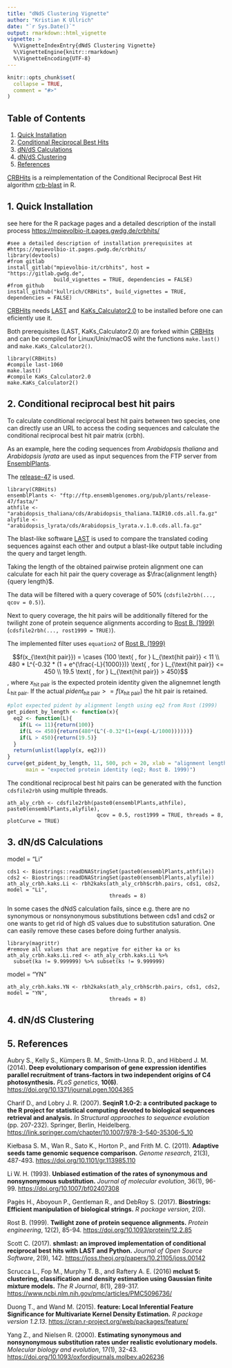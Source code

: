 ```yaml
---
title: "dNdS Clustering Vignette"
author: "Kristian K Ullrich"
date: "`r Sys.Date()`"
output: rmarkdown::html_vignette
vignette: >
  %\VignetteIndexEntry{dNdS Clustering Vignette}
  %\VignetteEngine{knitr::rmarkdown}
  %\VignetteEncoding{UTF-8}
---
```


```r
knitr::opts_chunk$set(
  collapse = TRUE,
  comment = "#>"
)
```

## Table of Contents

1. [Quick Installation](#quickinstall)
2. [Conditional Reciprocal Best Hits](#crbhpairs)
3. [dN/dS Calculations](#dNdS)
4. [dN/dS Clustering](#dNdSClustering)
5. [References](#references)

[CRBHits](https://gitlab.gwdg.de/mpievolbio-it/crbhits) is a reimplementation of the Conditional Reciprocal Best Hit algorithm [crb-blast](https://github.com/cboursnell/crb-blast) in R.

## 1. [Quick Installation]{#quickinstall}

see here for the R package pages and a detailed description of the install process [https://mpievolbio-it.pages.gwdg.de/crbhits/](https://mpievolbio-it.pages.gwdg.de/crbhits/)

```
#see a detailed description of installation prerequisites at
#https://mpievolbio-it.pages.gwdg.de/crbhits/
library(devtools)
#from gitlab
install_gitlab("mpievolbio-it/crbhits", host = "https://gitlab.gwdg.de",
               build_vignettes = TRUE, dependencies = FALSE)
#from github
install_github("kullrich/CRBHits", build_vignettes = TRUE, dependencies = FALSE)
```

[CRBHits](https://gitlab.gwdg.de/mpievolbio-it/crbhits) needs [LAST](http://last.cbrc.jp/) and [KaKs_Calculator2.0](https://sourceforge.net/projects/kakscalculator2/files/KaKs_Calculator2.0.tar.gz/download) to be installed before one can eficiently use it.

Both prerequisites (LAST, KaKs_Calculator2.0) are forked within [CRBHits](https://gitlab.gwdg.de/mpievolbio-it/crbhits) and can be compiled for Linux/Unix/macOS wiht the functions `make.last()` and `make.KaKs_Calculator2()`.

```
library(CRBHits)
#compile last-1060
make.last()
#compile KaKs_Calculator2.0
make.KaKs_Calculator2()
```

## 2. [Conditional reciprocal best hit pairs]{#crbhpairs}

To calculate conditional reciprocal best hit pairs between two species, one can directly use an URL to access the coding sequences and calculate the conditional reciprocal best hit pair matrix (crbh).

As an example, here the coding sequences from *Arabidopsis thaliana* and *Arabidopsis lyrata* are used as input sequences from the FTP server from [EnsemblPlants](https://plants.ensembl.org/index.html).

The [release-47](ftp://ftp.ensemblgenomes.org/pub/plants/release-47/fasta/) is used.

```
library(CRBHits)
ensemblPlants <- "ftp://ftp.ensemblgenomes.org/pub/plants/release-47/fasta/"
athfile <- "arabidopsis_thaliana/cds/Arabidopsis_thaliana.TAIR10.cds.all.fa.gz"
alyfile <- "arabidopsis_lyrata/cds/Arabidopsis_lyrata.v.1.0.cds.all.fa.gz"
```

The blast-like software [LAST](http://last.cbrc.jp/) is used to compare the translated coding sequences against each other and output a blast-like output table including the query and target length.

Taking the length of the obtained pairwise protein alignment one can calculate for each hit pair the query coverage as $\frac{alignment length}{query length}$.

The data will be filtered with a query coverage of 50\% (`cdsfile2rbh(..., qcov = 0.5)`).

Next to query coverage, the hit pairs will be additionally filtered for the twilight zone of protein sequence alignments according to [Rost B. (1999)](https://academic.oup.com/peds/article/12/2/85/1550637) (`cdsfile2rbh(..., rost1999 = TRUE)`).

The implemented filter uses `equation2` of [Rost B. (1999)](https://academic.oup.com/peds/article/12/2/85/1550637)

$$f(x_{\text{hit pair}}) = \cases {100 \text{ , for } L_{\text{hit pair}} < 11 \\ 480 * L^{-0.32 * (1 + e^{\frac{-L}{1000}})} \text{ , for } L_{\text{hit pair}} <= 450 \\ 19.5 \text{ , for } L_{\text{hit pair}} > 450}$$
, where $x_{\text{hit pair}}$ is the expected protein identity given the alignemnet length $L_{\text{hit pair}}$. If the actual $pident_{\text{hit pair}} >= f(x_{\text{hit pair}})$ the hit pair is retained.

```r
#plot expected pident by alignment length using eq2 from Rost (1999)
get_pident_by_length <- function(x){
  eq2 <- function(L){
    if(L <= 11){return(100)}
    if(L <= 450){return(480*(L^(-0.32*(1+(exp(-L/1000))))))}
    if(L > 450){return(19.5)}
  }
  return(unlist(lapply(x, eq2)))
}
curve(get_pident_by_length, 11, 500, pch = 20, xlab = "alignment length", ylab = "pident",
      main = "expected protein identity (eq2; Rost B. 1999)")
```

The conditional reciprocal best hit pairs can be generated with the function `cdsfile2rbh` using multiple threads.

```
ath_aly_crbh <- cdsfile2rbh(paste0(ensemblPlants,athfile), paste0(ensemblPlants,alyfile),
                             qcov = 0.5, rost1999 = TRUE, threads = 8, plotCurve = TRUE)
```

## 3. [dN/dS Calculations]{#dNdS}

 model = "Li"
```
cds1 <- Biostrings::readDNAStringSet(paste0(ensemblPlants,athfile))
cds2 <- Biostrings::readDNAStringSet(paste0(ensemblPlants,alyfile))
ath_aly_crbh.kaks.Li <- rbh2kaks(ath_aly_crbh$crbh.pairs, cds1, cds2, model = "Li",
                                 threads = 8)
```

In some cases the dNdS calculation fails, since e.g. there are no synonymous or nonsynonymous substitutions between cds1 and cds2 or one wants to get rid of high dS values due to substitution saturation. One can easily remove these cases before doing further analysis.

```
library(magrittr)
#remove all values that are negative for either ka or ks
ath_aly_crbh.kaks.Li.red <- ath_aly_crbh.kaks.Li %>%
  subset(ka != 9.999999) %>% subset(ks != 9.999999)
```

model = "YN"

```
ath_aly_crbh.kaks.YN <- rbh2kaks(ath_aly_crbh$crbh.pairs, cds1, cds2, model = "YN",
                                 threads = 8)
```

## 4. [dN/dS Clustering]{#dNdSClustering}

## 5. [References]{#references}

Aubry S., Kelly S., Kümpers B. M., Smith-Unna R. D., and Hibberd J. M. (2014). **Deep evolutionary comparison of gene expression identifies parallel recruitment of trans-factors in two independent origins of C4 photosynthesis.** *PLoS genetics*, **10(6)**. [https://doi.org/10.1371/journal.pgen.1004365](https://doi.org/10.1371/journal.pgen.1004365)

Charif D., and Lobry J. R. (2007). **SeqinR 1.0-2: a contributed package to the R project for statistical computing devoted to biological sequences retrieval and analysis.** *In Structural approaches to sequence evolution* (pp. 207-232). Springer, Berlin, Heidelberg. [https://link.springer.com/chapter/10.1007/978-3-540-35306-5_10](https://link.springer.com/chapter/10.1007/978-3-540-35306-5_10)

Kiełbasa S. M., Wan R., Sato K., Horton P., and Frith M. C. (2011). **Adaptive seeds tame genomic sequence comparison.** *Genome research*, 21(3), 487-493. [https://doi.org/10.1101/gr.113985.110](https://doi.org/10.1101/gr.113985.110)

Li W. H. (1993). **Unbiased estimation of the rates of synonymous and nonsynonymous substitution.** *Journal of molecular evolution*, 36(1), 96-99. [https://doi.org/10.1007/bf02407308](https://doi.org/10.1007/bf02407308)

Pagès H., Aboyoun P., Gentleman R., and DebRoy S. (2017). **Biostrings: Efficient manipulation of biological strings.** *R package version*, 2(0).

Rost B. (1999). **Twilight zone of protein sequence alignments.** *Protein engineering*, 12(2), 85-94. [https://doi.org/10.1093/protein/12.2.85](https://doi.org/10.1093/protein/12.2.85)

Scott C. (2017). **shmlast: an improved implementation of conditional reciprocal best hits with LAST and Python.** *Journal of Open Source Software*, 2(9), 142. [https://joss.theoj.org/papers/10.21105/joss.00142](https://joss.theoj.org/papers/10.21105/joss.00142)

Scrucca L., Fop M., Murphy T. B., and Raftery A. E. (2016) **mclust 5: clustering, classification and density estimation using Gaussian finite mixture models.** *The R Journal*, 8(1), 289-317. [https://www.ncbi.nlm.nih.gov/pmc/articles/PMC5096736/](https://www.ncbi.nlm.nih.gov/pmc/articles/PMC5096736/)

Duong T., and Wand M. (2015). **feature: Local Inferential Feature Significance for Multivariate Kernel Density Estimation.** *R package version 1.2.13*. [https://cran.r-project.org/web/packages/feature/](https://cran.r-project.org/web/packages/feature/) 

Yang Z., and Nielsen R. (2000). **Estimating synonymous and nonsynonymous substitution rates under realistic evolutionary models.** *Molecular biology and evolution*, 17(1), 32-43. [https://doi.org/10.1093/oxfordjournals.molbev.a026236](https://doi.org/10.1093/oxfordjournals.molbev.a026236)
